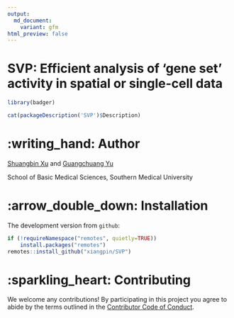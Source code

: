 ```yaml
---
output: 
  md_document:
    variant: gfm
html_preview: false
---
```


<!-- README.md is generated from README.Rmd. Please edit that file -->

# SVP: Efficient analysis of 'gene set' activity in spatial or single-cell data

```r
library(badger)
```

```r
cat(packageDescription('SVP')$Description)
```

# :writing_hand: Author

[Shuangbin Xu](https://github.com/xiangpin) and [Guangchuang Yu](https://guangchuangyu.github.io)

School of Basic Medical Sciences, Southern Medical University

# :arrow_double_down: Installation

The development version from `github`:

```r
if (!requireNamespace("remotes", quietly=TRUE))
    install.packages("remotes")
remotes::install_github("xiangpin/SVP")
```

# :sparkling_heart: Contributing

We welcome any contributions! By participating in this project you agree to abide
by the terms outlined in the [Contributor Code of Conduct](CONDUCT.md).
